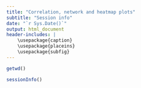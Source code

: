```yaml
---
title: "Correlation, network and heatmap plots"
subtitle: "Session info"
date: "`r Sys.Date()`"
output: html_document
header-includes: |
    \usepackage{caption}
    \usepackage{placeins}
    \usepackage{subfig}
---
```



```r
getwd()
```

```r
sessionInfo()
```